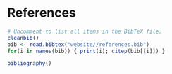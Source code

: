 # References

```r
# Uncomment to list all items in the BibTeX file.
cleanbib()
bib <- read.bibtex("website//references.bib")
for(i in names(bib)) { print(i); citep(bib[[i]]) }
```

```r
bibliography()
```
